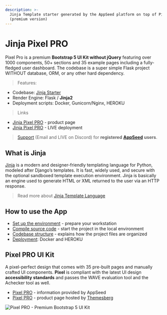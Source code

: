 ```yaml
---
description: >-
  Jinja Template starter generated by the AppSeed platform on top of Pixel PRO
  (premium version)
---
```


# Jinja Pixel PRO

Pixel Pro is a premium **Bootstrap 5 UI Kit without jQuery** featuring over 1000 components, 50+ sections and 35 example pages including a fully-fledged user dashboard. The codebase is a super simple Flask project WITHOUT database, ORM, or any other hard dependency.

> Features:

- Codebase: [Jinja Starter](../../boilerplate-code/boilerplate-jinja.md)
- Render Engine: Flask / **Jinja2**
- Deployment scripts: Docker, Gunicorn/Nginx, HEROKU

> Links

- [Jinja Pixel PRO](https://appseed.us/jinja-template/jinja-pixel-uikit-pro) - product page
- [Jinja Pixel PRO](https://jinja-pixel-pro.appseed-srv1.com/) - LIVE deployment

> [Support](https://appseed.us/support) (Email and LIVE on Discord) for **registered** [**AppSeed**](https://appseed.us/) **users**.

## What is Jinja

[Jinja](https://jinja.palletsprojects.com/en/2.11.x/) is a modern and designer-friendly templating language for Python, modeled after Django’s templates. It is fast, widely used, and secure with the optional sandboxed template execution environment. Jinja is basically an engine used to generate HTML or XML returned to the user via an HTTP response.

> Read more about [Jinja Template Language](../../content/what-is/jinja.md)

## How to use the App

- [Set up the environment](../../boilerplate-code/boilerplate-jinja.md#environment) - prepare your workstation
- [Compile source code](../../boilerplate-code/boilerplate-jinja.md#build-the-app) - start the project in the local environment
- [Codebase structure](../../boilerplate-code/boilerplate-jinja.md#codebase-structure) - explains how the project files are organized
- [Deployment](../../boilerplate-code/boilerplate-jinja.md#deployment): Docker and HEROKU

## Pixel PRO UI Kit

A pixel-perfect design that comes with 35 pre-built pages and manually crafted UI components. **Pixel** is compliant with the latest UI design **accessibility standards** and passes the WAVE evaluation tool and the Achecker tool as well.

- [Pixel PRO](../../content/bootstrap-template/pixel-pro.md) - information provided by AppSeed
- [Pixel PRO](https://themesberg.com/product/ui-kit/pixel-pro-premium-bootstrap-5-ui-kit) - product page hosted by [Themesberg](../../content/partners/themesberg.md)

![Pixel PRO - Premium Bootstrap 5 UI Kit](../../../static/assets/docs-cover-pixel-pro.jpg)
